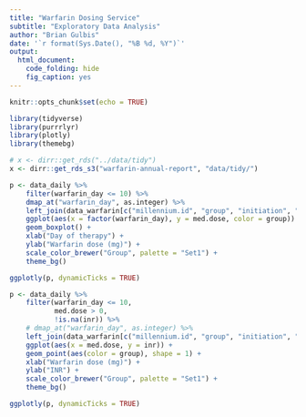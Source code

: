 ```yaml
---
title: "Warfarin Dosing Service"
subtitle: "Exploratory Data Analysis"
author: "Brian Gulbis"
date: '`r format(Sys.Date(), "%B %d, %Y")`'
output: 
  html_document:
    code_folding: hide
    fig_caption: yes
---
```


```r
knitr::opts_chunk$set(echo = TRUE)
```

```r
library(tidyverse)
library(purrrlyr)
library(plotly)
library(themebg)

# x <- dirr::get_rds("../data/tidy")
x <- dirr::get_rds_s3("warfarin-annual-report", "data/tidy/")
```

```r
p <- data_daily %>%
    filter(warfarin_day <= 10) %>%
    dmap_at("warfarin_day", as.integer) %>%
    left_join(data_warfarin[c("millennium.id", "group", "initiation", "indication_group")], by = "millennium.id") %>%
    ggplot(aes(x = factor(warfarin_day), y = med.dose, color = group)) +
    geom_boxplot() +
    xlab("Day of therapy") +
    ylab("Warfarin dose (mg)") +
    scale_color_brewer("Group", palette = "Set1") +
    theme_bg()

ggplotly(p, dynamicTicks = TRUE)
```

```r
p <- data_daily %>%
    filter(warfarin_day <= 10,
           med.dose > 0,
           !is.na(inr)) %>%
    # dmap_at("warfarin_day", as.integer) %>%
    left_join(data_warfarin[c("millennium.id", "group", "initiation", "indication_group")], by = "millennium.id") %>%
    ggplot(aes(x = med.dose, y = inr)) +
    geom_point(aes(color = group), shape = 1) +
    xlab("Warfarin dose (mg)") +
    ylab("INR") +
    scale_color_brewer("Group", palette = "Set1") +
    theme_bg()

ggplotly(p, dynamicTicks = TRUE)
```
